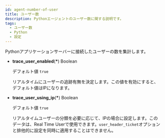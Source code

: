 ```yaml
---
id: agent-number-of-user
title: ユーザー数
description: Pythonエージェントのユーザー数に関する説明です。
tags:
  - ユーザー数
  - Python
  - 設定
---
```


Pythonアプリケーションサーバーに接続したユーザーの数を集計します。

-   **trace_user_enabled**(**\***) <span class='type'>Boolean</span>

    デフォルト値 `true`

    リアルタイムにユーザーの追跡有無を決定します。この値を有効にすると、デフォルト値はIPになります。

-   **trace_user_using_ip**(**\***) <span class='type'>Boolean</span>

    デフォルト値 `true`

    リアルタイムユーザーの分類を必要に応じて、IPの場合に設定します。このデータは、Real Time Userで使用できます。`user_header_ticket`オプションと排他的に設定を同時に適用することはできません。
